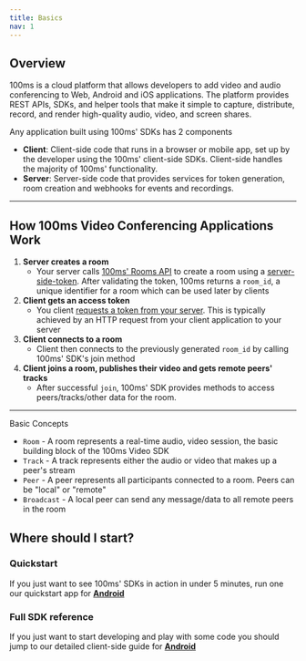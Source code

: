 ```yaml
---
title: Basics
nav: 1
---
```


## Overview

100ms is a cloud platform that allows developers to add video and audio conferencing to Web, Android and iOS applications. The platform provides REST APIs, SDKs, and helper tools that make it simple to capture, distribute, record, and render high-quality audio, video, and screen shares.

Any application built using 100ms' SDKs has 2 components

-   **Client**: Client-side code that runs in a browser or mobile app, set up by the developer using the 100ms' client-side SDKs. Client-side handles the majority of 100ms' functionality.
-   **Server**: Server-side code that provides services for token generation, room creation and webhooks for events and recordings.

---

## How 100ms Video Conferencing Applications Work

1. **Server creates a room**
    - Your server calls [100ms' Rooms API](/v2/server-side/Create-room#create-room-using-api) to create a room using a [server-side-token](/v2/server-side/Generate-server-side-token). After validating the token, 100ms returns a `room_id`, a unique identifier for a room which can be used later by clients
2. **Client gets an access token**
    - You client [requests a token from your server](/v2/server-side/Generate-client-side-token). This is typically achieved by an HTTP request from your client application to your server
3. **Client connects to a room**
    - Client then connects to the previously generated `room_id` by calling 100ms' SDK's join method
4. **Client joins a room, publishes their video and gets remote peers' tracks**
    - After successful `join`, 100ms' SDK provides methods to access peers/tracks/other data for the room.

---

Basic Concepts

-   `Room` - A room represents a real-time audio, video session, the basic building block of the 100ms Video SDK
-   `Track` - A track represents either the audio or video that makes up a peer's stream
-   `Peer` - A peer represents all participants connected to a room. Peers can be "local" or "remote"
-   `Broadcast` - A local peer can send any message/data to all remote peers in the room

## Where should I start?

### Quickstart

If you just want to see 100ms' SDKs in action in under 5 minutes, run one our quickstart app for [**Android**](https://github.com/100mslive/100ms-android)

### Full SDK reference

If you just want to start developing and play with some code you should jump to our detailed client-side guide for [**Android**](/v2/release-notes/Android-sdk)
